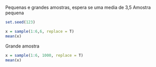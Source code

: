 Pequenas e grandes amostras, espera se uma media de 3,5
Amostra pequena
```r
set.seed(123)
```

```r
x = sample(1:6,6, replace = T)
mean(x)
```
Grande amostra
```r
x = sample(1:6, 1000, replace = T)
mean(x)
```
